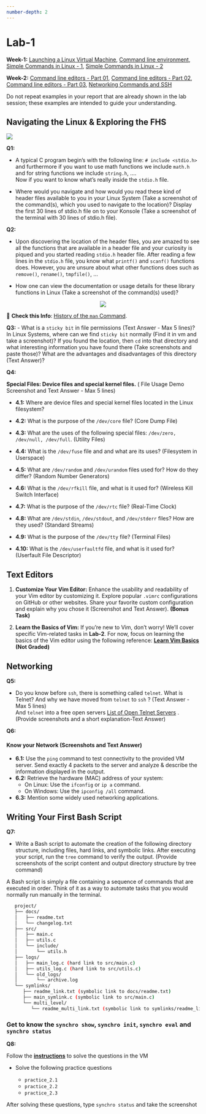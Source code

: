 ```yaml
---
number-depth: 2
---
```


# Lab-1

**Week-1:** <a href="https://youtu.be/PHrN7yp1AJw" target="_blank">Launching a Linux Virtual Machine</a>, 
<a href="https://youtu.be/qrAnlpcMyYc" target="_blank">Command line environment</a>, 
<a href="https://youtu.be/DIpBEmRDHnw" target="_blank">Simple Commands in Linux - 1</a>, 
<a href="https://youtu.be/lpe6AKk5GIk" target="_blank">Simple Commands in Linux - 2</a>


**Week-2:** <a href="https://youtu.be/NIIZ1cgrO7g" target="_blank">Command line editors - Part 01</a>, 
<a href="https://youtu.be/HLhza4vZTsI" target="_blank">Command line editors - Part 02</a>, 
<a href="https://youtu.be/w25zlMXshHw" target="_blank">Command line editors - Part 03</a>, 
<a href="https://youtu.be/SxDIXtxR33c" target="_blank">Networking Commands and SSH</a>


:::{.callout-note}
Do not repeat examples in your report that are already shown in the lab session; these examples are intended to guide your understanding.
:::

## Navigating the Linux & Exploring the FHS   

![](/images/linux-filesystem-hierarchy.png)

**Q1:**

- A typical C program begin's with the following line: `# include <stdio.h>` and furthermore if you want to use math functions we include `math.h` and for string functions we include `string.h`, ....  
Now if you want to know what's really inside the `stdio.h` file. 

- Where would you navigate and how would you read these kind of header files available to you in your Linux System (Take a screenshot of the command(s), which you used to navigate to the location)? Display the first 30 lines of stdio.h file on to your Konsole (Take a screenshot of the terminal with 30 lines of stdio.h file).

**Q2:**

- Upon discovering the location of the header files, you are amazed to see all the functions that are available in a header file and your curiosity is piqued and you started reading `stdio.h` header file. After reading a few lines in the `stdio.h` file, you know what `printf()` and `scanf()` functions does. However, you are unsure about what other functions does such as `remove()`, `rename()`, `tmpfile()`, ...   

- How one can view the documentation or usage details for these library functions in Linux (Take a screenshot of the command(s) used)?  

<center>
![](/images/snippet_from_stdio.h_file.png)
</center>

::: {.callout}
📖 **Check this Info**: [History of the `man` Command](/references/man.qmd).  
:::

**Q3:**
- What is a `sticky bit` in file permissions (Text Answer - Max 5 lines)? In Linux Systems, where can we find `sticky bit` normally (Find it in vm and take a screenshot)? If you found the location, then `cd` into that directory and what interesting information you have found there (Take screenshots and paste those)?  What are the advantages and disadvantages of this directory (Text Answer)?


**Q4:**

**Special Files: Device files and special kernel files.** ( File Usage Demo Screenshot and Text Answer - Max 5 lines)

- **4.1:** Where are device files and special kernel files located in the Linux filesystem?

- **4.2:** What is the purpose of the `/dev/core` file? (Core Dump File)

- **4.3:** What are the uses of the following special files: `/dev/zero, /dev/null, /dev/full`. (Utility Files)

- **4.4:** What is the `/dev/fuse` file and and what are its uses? (Filesystem in Userspace)

- **4.5:** What are `/dev/random` and `/dev/urandom` files used for? How do they differ? (Random Number Generators)

- **4.6:** What is the `/dev/rfkill` file, and what is it used for? (Wireless Kill Switch Interface)

- **4.7:** What is the purpose of the `/dev/rtc` file? (Real-Time Clock)

- **4.8:** What are `/dev/stdin`, `/dev/stdout`, and `/dev/stderr` files? How are they used? (Standard Streams)

- **4.9:** What is the purpose of the `/dev/tty` file? (Terminal Files)

- **4.10:** What is the `/dev/userfaultfd` file, and what is it used for? (Userfault File Descriptor)


## Text Editors  

1. **Customize Your Vim Editor:** Enhance the usability and readability of your Vim editor by customizing it. Explore popular `.vimrc` configurations on GitHub or other websites. Share your favorite custom configuration and explain why you chose it (Screenshot and Text Answer). **(Bonus Task)**

2. **Learn the Basics of Vim:** If you’re new to Vim, don’t worry! We’ll cover specific Vim-related tasks in **Lab-2**. For now, focus on learning the basics of the Vim editor using the following reference:  [**Learn Vim Basics**](https://learnvim.irian.to/basics/starting_vim) **(Not Graded)**


## Networking

**Q5:**

- Do you know before `ssh`, there is something called `telnet`. What is Telnet?  And why we have moved from `telnet` to `ssh` ? (Text Answer - Max 5 lines)  
And `telnet` into a free open servers [List of Open Telnet Servers](https://store.chipkin.com/articles/telnet-list-of-telnet-servers) . (Provide screenshots and a short explanation-Text Answer)

**Q6:**

#### **Know your Network** (Screenshots and Text Answer)

- **6.1:** Use the `ping` command to test connectivity to the provided VM server. Send exactly 4 packets to the server and analyze & describe the information displayed in the output.
- **6.2:** Retrieve the hardware (MAC) address of your system:  
  - On Linux: Use the `ifconfig` or `ip a` command.  
  - On Windows: Use the `ipconfig /all` command.

- **6.3:** Mention some widely used networking applications.


## Writing Your First Bash Script

**Q7:**

- Write a Bash script to automate the creation of the following directory structure, including files, hard links, and symbolic links. After executing your script, run the `tree` command to verify the output. (Provide screenshots of the script content and output directory structure by tree command) 

::: {.callout-note}
A Bash script is simply a file containing a sequence of commands that are executed in order. Think of it as a way to automate tasks that you would normally run manually in the terminal.
:::

```bash
   project/
   ├── docs/
   │   ├── readme.txt
   │   └── changelog.txt
   ├── src/
   │   ├── main.c
   │   ├── utils.c
   │   └── include/
   │       └── utils.h
   ├── logs/
   │   ├── main_log.c (hard link to src/main.c)
   │   ├── utils_log.c (hard link to src/utils.c)
   │   └── old_logs/
   │       └── archive.log
   └── symlinks/
      ├── readme_link.txt (symbolic link to docs/readme.txt)
      ├── main_symlink.c (symbolic link to src/main.c)
      └── multi_level/
         └── readme_multi_link.txt (symbolic link to symlinks/readme_link.txt)
```


### Get to know the `synchro show`, `synchro init`, `synchro eval` and `synchro status` 

**Q8:**

Follow the [**instructions**](/references/vm_nav.qmd) to solve the questions in the VM 

- Solve the following practice questions

   - `practice_2.1`
   - `practice_2.2`
   - `practice_2.3`

After solving these questions, type `synchro status` and take the screenshot
